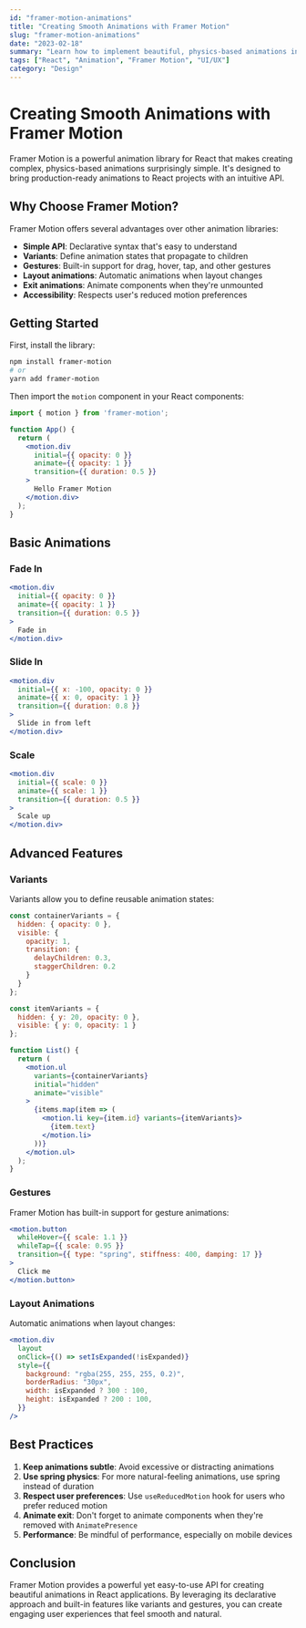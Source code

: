 ```yaml
---
id: "framer-motion-animations"
title: "Creating Smooth Animations with Framer Motion"
slug: "framer-motion-animations"
date: "2023-02-18"
summary: "Learn how to implement beautiful, physics-based animations in your React applications using Framer Motion."
tags: ["React", "Animation", "Framer Motion", "UI/UX"]
category: "Design"
---
```


# Creating Smooth Animations with Framer Motion

Framer Motion is a powerful animation library for React that makes creating complex, physics-based animations surprisingly simple. It's designed to bring production-ready animations to React projects with an intuitive API.

## Why Choose Framer Motion?

Framer Motion offers several advantages over other animation libraries:

- **Simple API**: Declarative syntax that's easy to understand
- **Variants**: Define animation states that propagate to children
- **Gestures**: Built-in support for drag, hover, tap, and other gestures
- **Layout animations**: Automatic animations when layout changes
- **Exit animations**: Animate components when they're unmounted
- **Accessibility**: Respects user's reduced motion preferences

## Getting Started

First, install the library:

```bash
npm install framer-motion
# or
yarn add framer-motion
```

Then import the `motion` component in your React components:

```jsx
import { motion } from 'framer-motion';

function App() {
  return (
    <motion.div
      initial={{ opacity: 0 }}
      animate={{ opacity: 1 }}
      transition={{ duration: 0.5 }}
    >
      Hello Framer Motion
    </motion.div>
  );
}
```

## Basic Animations

### Fade In

```jsx
<motion.div
  initial={{ opacity: 0 }}
  animate={{ opacity: 1 }}
  transition={{ duration: 0.5 }}
>
  Fade in
</motion.div>
```

### Slide In

```jsx
<motion.div
  initial={{ x: -100, opacity: 0 }}
  animate={{ x: 0, opacity: 1 }}
  transition={{ duration: 0.8 }}
>
  Slide in from left
</motion.div>
```

### Scale

```jsx
<motion.div
  initial={{ scale: 0 }}
  animate={{ scale: 1 }}
  transition={{ duration: 0.5 }}
>
  Scale up
</motion.div>
```

## Advanced Features

### Variants

Variants allow you to define reusable animation states:

```jsx
const containerVariants = {
  hidden: { opacity: 0 },
  visible: {
    opacity: 1,
    transition: {
      delayChildren: 0.3,
      staggerChildren: 0.2
    }
  }
};

const itemVariants = {
  hidden: { y: 20, opacity: 0 },
  visible: { y: 0, opacity: 1 }
};

function List() {
  return (
    <motion.ul
      variants={containerVariants}
      initial="hidden"
      animate="visible"
    >
      {items.map(item => (
        <motion.li key={item.id} variants={itemVariants}>
          {item.text}
        </motion.li>
      ))}
    </motion.ul>
  );
}
```

### Gestures

Framer Motion has built-in support for gesture animations:

```jsx
<motion.button
  whileHover={{ scale: 1.1 }}
  whileTap={{ scale: 0.95 }}
  transition={{ type: "spring", stiffness: 400, damping: 17 }}
>
  Click me
</motion.button>
```

### Layout Animations

Automatic animations when layout changes:

```jsx
<motion.div
  layout
  onClick={() => setIsExpanded(!isExpanded)}
  style={{
    background: "rgba(255, 255, 255, 0.2)",
    borderRadius: "30px",
    width: isExpanded ? 300 : 100,
    height: isExpanded ? 200 : 100,
  }}
/>
```

## Best Practices

1. **Keep animations subtle**: Avoid excessive or distracting animations
2. **Use spring physics**: For more natural-feeling animations, use spring instead of duration
3. **Respect user preferences**: Use `useReducedMotion` hook for users who prefer reduced motion
4. **Animate exit**: Don't forget to animate components when they're removed with `AnimatePresence`
5. **Performance**: Be mindful of performance, especially on mobile devices

## Conclusion

Framer Motion provides a powerful yet easy-to-use API for creating beautiful animations in React applications. By leveraging its declarative approach and built-in features like variants and gestures, you can create engaging user experiences that feel smooth and natural.
